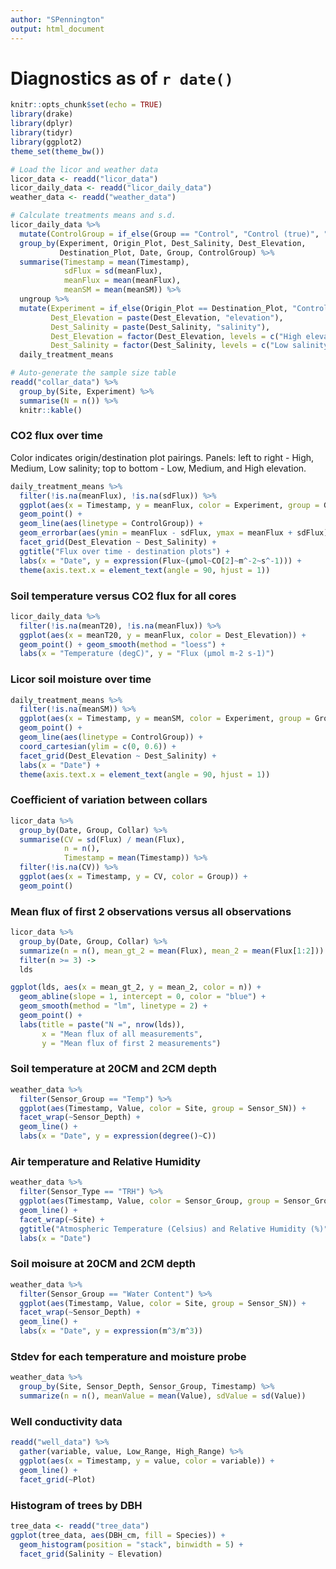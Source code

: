 ```yaml
---
author: "SPennington"
output: html_document
---
```


# Diagnostics as of `r date()`

```r
knitr::opts_chunk$set(echo = TRUE)
library(drake)
library(dplyr)
library(tidyr)
library(ggplot2)
theme_set(theme_bw())
```


```r

# Load the licor and weather data
licor_data <- readd("licor_data")
licor_daily_data <- readd("licor_daily_data")
weather_data <- readd("weather_data")

# Calculate treatments means and s.d.
licor_daily_data %>% 
  mutate(ControlGroup = if_else(Group == "Control", "Control (true)", "Transplant")) %>% 
  group_by(Experiment, Origin_Plot, Dest_Salinity, Dest_Elevation, 
           Destination_Plot, Date, Group, ControlGroup) %>%  
  summarise(Timestamp = mean(Timestamp), 
            sdFlux = sd(meanFlux), 
            meanFlux = mean(meanFlux), 
            meanSM = mean(meanSM)) %>% 
  ungroup %>% 
  mutate(Experiment = if_else(Origin_Plot == Destination_Plot, "Control", Experiment),
         Dest_Elevation = paste(Dest_Elevation, "elevation"),
         Dest_Salinity = paste(Dest_Salinity, "salinity"),
         Dest_Elevation = factor(Dest_Elevation, levels = c("High elevation", "Medium elevation", "Low elevation")),
         Dest_Salinity = factor(Dest_Salinity, levels = c("Low salinity", "Medium salinity", "High salinity"))) ->
  daily_treatment_means
```

```r
# Auto-generate the sample size table
readd("collar_data") %>% 
  group_by(Site, Experiment) %>% 
  summarise(N = n()) %>% 
  knitr::kable()
```


### CO2 flux over time

Color indicates origin/destination plot pairings. Panels: left to right - High, Medium, Low salinity; top to bottom - Low, Medium, and High elevation.

```r
daily_treatment_means %>% 
  filter(!is.na(meanFlux), !is.na(sdFlux)) %>% 
  ggplot(aes(x = Timestamp, y = meanFlux, color = Experiment, group = Group)) +
  geom_point() +
  geom_line(aes(linetype = ControlGroup)) +
  geom_errorbar(aes(ymin = meanFlux - sdFlux, ymax = meanFlux + sdFlux)) +
  facet_grid(Dest_Elevation ~ Dest_Salinity) +
  ggtitle("Flux over time - destination plots") +
  labs(x = "Date", y = expression(Flux~(µmol~CO[2]~m^-2~s^-1))) +
  theme(axis.text.x = element_text(angle = 90, hjust = 1))
```

### Soil temperature versus CO2 flux for all cores
```r
licor_daily_data %>% 
  filter(!is.na(meanT20), !is.na(meanFlux)) %>% 
  ggplot(aes(x = meanT20, y = meanFlux, color = Dest_Elevation)) +
  geom_point() + geom_smooth(method = "loess") +
  labs(x = "Temperature (degC)", y = "Flux (µmol m-2 s-1)")
```

### Licor soil moisture over time
```r
daily_treatment_means %>% 
  filter(!is.na(meanSM)) %>% 
  ggplot(aes(x = Timestamp, y = meanSM, color = Experiment, group = Group)) +
  geom_point() +
  geom_line(aes(linetype = ControlGroup)) +
  coord_cartesian(ylim = c(0, 0.6)) +
  facet_grid(Dest_Elevation ~ Dest_Salinity) +
  labs(x = "Date") +
  theme(axis.text.x = element_text(angle = 90, hjust = 1))
```

### Coefficient of variation between collars
```r
licor_data %>% 
  group_by(Date, Group, Collar) %>% 
  summarise(CV = sd(Flux) / mean(Flux), 
            n = n(), 
            Timestamp = mean(Timestamp)) %>%
  filter(!is.na(CV)) %>% 
  ggplot(aes(x = Timestamp, y = CV, color = Group)) +
  geom_point()
```

### Mean flux of first 2 observations versus all observations
```r
licor_data %>% 
  group_by(Date, Group, Collar) %>%
  summarize(n = n(), mean_gt_2 = mean(Flux), mean_2 = mean(Flux[1:2])) %>% 
  filter(n >= 3) ->
  lds

ggplot(lds, aes(x = mean_gt_2, y = mean_2, color = n)) + 
  geom_abline(slope = 1, intercept = 0, color = "blue") +
  geom_smooth(method = "lm", linetype = 2) +
  geom_point() + 
  labs(title = paste("N =", nrow(lds)),
       x = "Mean flux of all measurements", 
       y = "Mean flux of first 2 measurements")
```

### Soil temperature at 20CM and 2CM depth
```r
weather_data %>% 
  filter(Sensor_Group == "Temp") %>% 
  ggplot(aes(Timestamp, Value, color = Site, group = Sensor_SN)) + 
  facet_wrap(~Sensor_Depth) + 
  geom_line() +
  labs(x = "Date", y = expression(degree()~C))
```

### Air temperature and Relative Humidity
```r
weather_data %>% 
  filter(Sensor_Type == "TRH") %>% 
  ggplot(aes(Timestamp, Value, color = Sensor_Group, group = Sensor_Group)) + 
  geom_line() +
  facet_wrap(~Site) +
  ggtitle("Atmospheric Temperature (Celsius) and Relative Humidity (%)") +
  labs(x = "Date")
```

### Soil moisure at 20CM and 2CM depth
```r
weather_data %>% 
  filter(Sensor_Group == "Water Content") %>% 
  ggplot(aes(Timestamp, Value, color = Site, group = Sensor_SN)) + 
  facet_wrap(~Sensor_Depth) + 
  geom_line() +
  labs(x = "Date", y = expression(m^3/m^3))
```

### Stdev for each temperature and moisture probe
```r
weather_data %>%
  group_by(Site, Sensor_Depth, Sensor_Group, Timestamp) %>%
  summarize(n = n(), meanValue = mean(Value), sdValue = sd(Value))
```

### Well conductivity data
```r
readd("well_data") %>% 
  gather(variable, value, Low_Range, High_Range) %>% 
  ggplot(aes(x = Timestamp, y = value, color = variable)) +
  geom_line() +
  facet_grid(~Plot)
```

### Histogram of trees by DBH
```r
tree_data <- readd("tree_data")
ggplot(tree_data, aes(DBH_cm, fill = Species)) + 
  geom_histogram(position = "stack", binwidth = 5) + 
  facet_grid(Salinity ~ Elevation)
```

